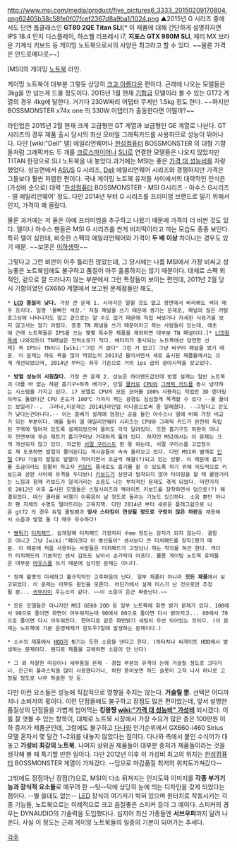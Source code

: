 http://www.msi.com/media/product/five_pictures6_3333_20150209170804.png62405b38c58fe0f07fcef2367d8a9ba1/1024.png
▲2015년 G 시리즈 중에서도 단연 톱클래스인 '''GT80 2QE Titan SLI'''[* 이 제품에 대해 간단하게 설명하자면 IPS 18.4 인치 디스플레이, 하스웰 리프레시 i7, '''지포스 GTX 980M SLI''', 체리 MX 브라운 기계식 키보드 등 게이밍 노트북으로서의 사양은 최고라고 할 수 있다. ~~물론 가격은 안드로메다로~~]

[MSI]의 게이밍 [[노트북]] 라인.

게이밍 노트북이 대부분 그렇듯 상당히 [[크고 아름다운]] 편이다. 근래에 나오는 모델들은 3kg을 안 넘는게 드물 정도이다.  2015년 1월 현재 [[기함]]급 모델이라 볼 수 있는 GT72 계열의 경우 4kg에 달한다. 거기다 230W짜리 어댑터 무게만 1.5kg 정도 한다. ~~하지만 BOSSMONSTER x74x one 의 330W 어댑터가 출동한다면 어떨까?~~

라인업은 2015년 2월 현재 크게 고급형인 GT 계열과 보급형인 GE 계열로 나뉜다. GT시리즈의 경우 제품 출시 당시의 최신 모바일 그래픽카드를 사용하므로 성능이 뛰어나다. 다만 [wiki:"Dell" 델] 에일리언웨어나 [[한성컴퓨터]] BOSSMONSTER 의 대형 기함들처럼 그래픽카드 두 개를 [[크로스파이어]]나 [[SLI]]로 연결한 모델들은 나오지 않았지만 TITAN 한정으로 SLI 노트북을 내 놓았다.과거에는 MSI는 좋은 [[가격 대 성능비]]를 자랑했었다. 성능면에서 [[ASUS]] G 시리즈, [[Dell]] 에일리언웨어 시리즈와 경쟁하지만 가격은 그들보다 훨씬 저렴한 편이다. 국내 게이밍 노트북 유저들 사이에서의 대략적인 인식은 (가성비 순으로) 대략 '[[한성컴퓨터]] BOSSMONSTER - MSI G시리즈 - 아수스 G시리즈 - 델 에일리언웨어' 정도. 다만 2014년 부터 G 시리즈를 프리미엄 브랜드로 밀기 위해서인지, 가격이 꽤 올랐다.

물론 과거에는 저 둘은 아예 프리미엄을 추구하고 나왔기 때문에 가격이 더 비싼 것도 있다. 델이나 아수스 팬들은 MSI G 시리즈를 싼게 비지떡이라고 까는 모습도 종종 보인다. 특히 델이 심한데, 비슷한 스펙의 에일리언웨어와 가격이 '''두 배 이상''' 차이나는 경우도 있기 때문. ~~보몬은 [[이하생략]]~~

그렇다고 그런 비판이 아주 틀리진 않았는데, 그 당시에는 나름 MSI에서 가장 비싸고 성능좋은 노트북임에도 불구하고 품질이 아주 훌륭하지는 않기 때문이다. 대체로 스펙 외적인, 겉으로 잘 드러나지 않는 부분에서 그런 특징들이 보이는 편인데, 2011년 2월 당시 기함이었던 GX660 계열에서 보고된 문제점들만 해도,

 * '''[[LCD]] 품질이 낮다.''' 가장 큰 문제 1. 시야각은 말할 것도 없고 정면에서 바라봐도 색이 매우 흐리다. 일명 '물빠진 색감.' 저질 패널을 쓰기 때문에 생기는 문제로, 패널의 질은 카탈로그상에 나타나지도 않고 겉으로는 알 수도 없기 때문에 직접 써보거나 자세한 사용기를 보지 않고서는 알기 어렵다. 종종 TN 패널을 쓰기 때문이라고 하는 사람들이 있는데, 애초에 근래 노트북들은 IPS를 쓰는 몇몇 특수한 제품을 제외하면 대부분 TN 패널이다.[* [[LCD]]항목에 나와있듯이 TN패널은 전력소모가 적다. 배터리가 중시되는 노트북에선 당연한 선택] 즉 IPS니 TN이니 [wiki:"그런 거 없다" 그런 거 없고] 그냥 싸구려 패널을 썼기 때문. 이 문제는 하도 욕을 많이 먹었는지 2013년 들어서면서 새로 출시된 제품들에서는 크게 개선되었으며, 2014년 부터는 좌우 기준으로 거의 ips 급의 광야시약을 갖고있다.

 * '''방열 성능이 시원찮다.''' 가장 큰 문제 2. 성능은 하이엔드급인데 방열 설계는 일반 노트북과 다를 바 없는 하판 흡기구+좌측 배기구, 단일 [[쿨러]]로 [[CPU]]와 [[그래픽 카드]]를 동시 냉각하는 시스템을 가지고 있다. i7 모델로 CPU의 모든 코어를 100% 사용하는 작업인 3D 렌더링이라도 돌렸다간 CPU 온도가 100℃ 가까지 찍는 광경도 심심찮게 목격할 수 있다 --물 끓이는 보일러?--.  그러나,이문제는 2014년라인업 이나옴으로써 좀 덜해졌다. --그렇다고 온도가 낮다는건아니다.-- 이는 흡배기 설계에 엄청난 공을 들인 아수스나 델에 비해 가장 비교가 되는 부분이다. 예를 들어 델 에일리언웨어 시리즈는 CPU와 그래픽 카드가 완전히 독립된 구역에 떨어져 있도록 설계되었으며 쿨러도 각각 달려있다. 또한 흡기구도 하판이 아니라 전면부에 무슨 제트기 흡기구마냥 거대하게 뚫려 있다. 하지만 MSI에서는 이 문제는 크게 개선되지 않고 있다. 저급한 [[서멀 구리스]]도 한 몫 하는데, 서멀 구리스를 고급형으로 재 도포하면 발열이 줄어든다는 게시글들이 속속 올라오고 있다. 다만 MSI와 별개로 [[인텔]] CPU 기술의 발달로 발열이 적어지면서 조금씩 해결(?)되고 있는 상황. 이 때문에 흡기를 조금이라도 원활히 하고자 [[키보드]] 틈새로도 흡기를 할 수 있도록 하기 위해 의도적으로 키보드와 상판 사이에 유격을 두다보니 [[키보드]]가 상판과 밀착되지 않아 타이핑을 할 때 꿀렁거리는 느낌과 함께 키보드가 덜걱거리는 소음도 나는 부차적인 문제도 겪게 되었다. 마찬가지로 2012년 이후 출시된 모델들은 스틸시리즈의 백라이트 키보드를 장착하면서 덤으로(?) 해결되었다. 대신 쿨러를 비행기 이륙음이 날 정도로 돌리는 기능도 있긴하다. 소음 뿐만 아니라 팬 자체의 수명도 떨어뜨리는 고육지책. 다만 2014년 부터 새로운 플래그쉽으로 나온 gt72 의 경우 듀얼 쿨링팬과 '''망사 스타킹이 연상될 정도로 구멍이 많은 하판'''을 채용해서 소음과 발열 둘 다 매우 우수하다! 

 * [[뻥튀기]] [[터치패드]]. 쉽게말해 터치패드 가장자리 수mm 정도는 감지가 되지 않는다. 결함은 아니고 그냥 [wiki:"페이크다 이 병신들아" 센서보다 큰 터치패드를 장착]했기 때문. 이 때문에 처음 사용하는 사람들은 터치패드가 고장났나 하는 착각을 하곤 한다. 게다가 터치패드의 기본적인 센서 감도도 낮아서 손가락이 아프다. 물론 게이밍 노트북 유저들은 대부분 [[마우스]]를 쓰기 때문에 심각한 문제는 아니다.

 * 정체 불명의 미세하고 불규칙적인 고주파음이 난다. 일부 제품이 아니라 '''모든 제품'''에서 보고되었다. 이 문제는 아무도 원인을 모른다. 어딘가에서 설계 미스가 난 것으로만 추정될 뿐... [[귀뚜라미]] 우는소리 같다. ~~이 소음이 은근 짜증난다.~~

 * 모든 모델들은 아니지만 MSI GE60 2OD 등 일부 노트북에 화면 밝기 문제가 있다. 100에서 90으로 줄이면 화면이 어두워지는데 90에서 80으로 줄이면 다시 밝아지고... 80에서 70으로 줄이면 다시 어두워진다. 한마디로 같은 화면밝기 세팅이 두번 되어있는 것이다. (이 문제는 노트북에 기본 운영체제가 윈도우7일때 발생하는 문제이다.)

 * 소수의 제품에서 [[HDD]]가 튕기는 듯한 소음을 낸다고 한다. (히타치나 씨게이트 HDD에서 발생하는 문제이다. 웬디로 제품을 교체하면 소음이 안 난다)

 * 그 외 자잘한 마감이나 세부품질 문제 - 경첩 부분의 유격이 눈에 거슬릴 정도로 크다거나, 은근히 플라스틱을 많이 사용했다거나, 하판 뜯어보면 하드 슬롯이 고작 나사 하나로 고정될 정도로 너무 허술한 것 등.

다만 이런 요소들은 성능에 직접적으로 영향을 주지는 않는다. '''거슬릴 뿐.''' 선택은 어디까지나 소비자의 몫이다. 이런 단점들에도 불구하고 장점도 많은 편이었는데, 앞서 설명한 품질상의 단점들을 가볍게 씹어먹는 '''킹왕짱 [[wiki:"가격 대 성능비" 가성비]]''' 되시겠다. 이를 잘 엿볼 수 있는 항목이, 대체로 노트북 시장에서 가장 수요가 많은 층은 100만원 이하 중저가 제품군인데, 그럼에도 불구하고 [[다나와]] 인기순위에서 GX660-i460 Sirius 모델 혼자서 몇 달간 1~2위를 내놓지 않았다는 점이다. 다나와 측에서 붙인 수식어가 대놓고 '''가성비 최강의 노트북.''' 나머지 상위권 제품들이 대부분 중저가 제품들이라는 것을 생각해 볼 때 특기할 만한 일이다. 다만 2012년 이후 이 가성비 최고의 위치는 [[한성컴퓨터]] BOSSMONSTER 계열이 가져갔다. --덤으로 마감품질 최저의 위치도가져갔다--

그밖에도 장점아닌 장점(?)으로, MSI의 다소 뒤쳐지는 인지도와 이미지를 '''각종 부가기능과 장식적 요소들'''로 메꾸려 한 --탓--덕에 상당히 눈에 띄는 디자인을 갖게 되었다는 점이다. --별 쓸데도 없는-- [[LED]] 장식이 여기저기 박혀 있으며 원터치로 작동시키는 각종 기능들, 노트북으로는 이례적으로 크고 음질좋은 스피커 등이 그 예이다. 스피커의 경우는 DYNAUDIO의 기술력을 도입했다나. 심지어 최신 기종들엔 '''서브우퍼'''까지 달려 나온다. 사실 이 정도는 근래 게이밍 노트북들의 일종의 기본이 되어가는 추세다.

[[각주]]
